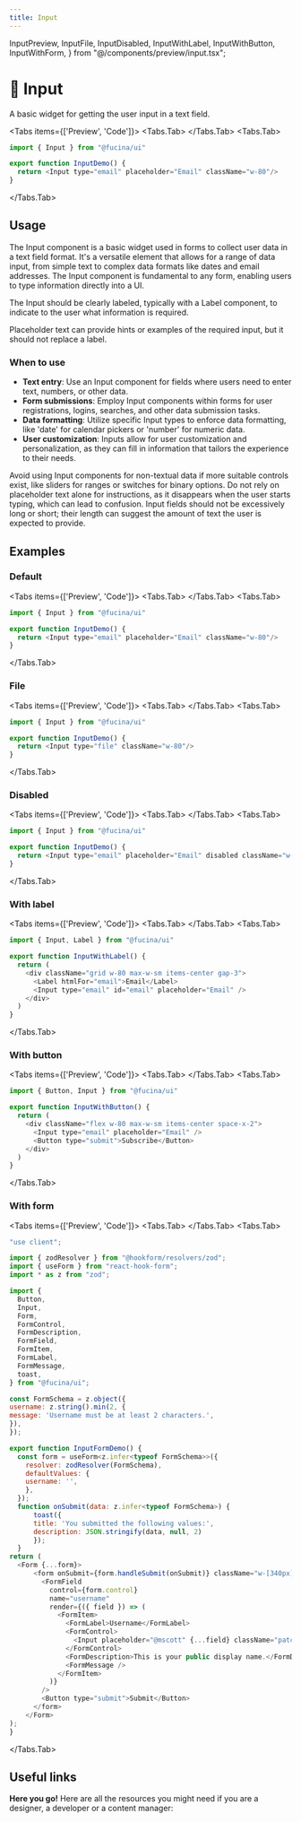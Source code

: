 ```yaml
---
title: Input
---
```



  InputPreview,
  InputFile,
  InputDisabled,
  InputWithLabel,
  InputWithButton,
  InputWithForm,
} from "@/components/preview/input.tsx";

# 💠 Input

A basic widget for getting the user input in a text field.

<Tabs items={['Preview', 'Code']}>
<Tabs.Tab>
<InputPreview />
</Tabs.Tab>
<Tabs.Tab>
```js copy filename="input.tsx"
import { Input } from "@fucina/ui"

export function InputDemo() {
  return <Input type="email" placeholder="Email" className="w-80"/>
}
```
</Tabs.Tab>
</Tabs>

## Usage

The Input component is a basic widget used in forms to collect user data in a text field format. It's a versatile element that allows for a range of data input, from simple text to complex data formats like dates and email addresses. The Input component is fundamental to any form, enabling users to type information directly into a UI.

The Input should be clearly labeled, typically with a Label component, to indicate to the user what information is required.

Placeholder text can provide hints or examples of the required input, but it should not replace a label.

### When to use

- **Text entry**: Use an Input component for fields where users need to enter text, numbers, or other data.
- **Form submissions**: Employ Input components within forms for user registrations, logins, searches, and other data submission tasks.
- **Data formatting**: Utilize specific Input types to enforce data formatting, like 'date' for calendar pickers or 'number' for numeric data.
- **User customization**: Inputs allow for user customization and personalization, as they can fill in information that tailors the experience to their needs.

Avoid using Input components for non-textual data if more suitable controls exist, like sliders for ranges or switches for binary options. Do not rely on placeholder text alone for instructions, as it disappears when the user starts typing, which can lead to confusion. Input fields should not be excessively long or short; their length can suggest the amount of text the user is expected to provide.

## Examples

### Default

<Tabs items={['Preview', 'Code']}>
<Tabs.Tab>
<InputPreview />
</Tabs.Tab>
<Tabs.Tab>
```js copy filename="input.tsx"
import { Input } from "@fucina/ui"

export function InputDemo() {
  return <Input type="email" placeholder="Email" className="w-80"/>
}
```
</Tabs.Tab>
</Tabs>

### File

<Tabs items={['Preview', 'Code']}>
<Tabs.Tab>
<InputFile />
</Tabs.Tab>
<Tabs.Tab>
```js copy /type="file"/ filename="input.tsx"
import { Input } from "@fucina/ui"

export function InputDemo() {
  return <Input type="file" className="w-80"/>
}
```
</Tabs.Tab>
</Tabs>

### Disabled

<Tabs items={['Preview', 'Code']}>
<Tabs.Tab>
<InputDisabled />
</Tabs.Tab>
<Tabs.Tab>
```js copy /disabled/ filename="input.tsx"
import { Input } from "@fucina/ui"

export function InputDemo() {
  return <Input type="email" placeholder="Email" disabled className="w-80"/>
}
```
</Tabs.Tab>
</Tabs>

### With label

<Tabs items={['Preview', 'Code']}>
<Tabs.Tab>
<InputWithLabel />
</Tabs.Tab>
<Tabs.Tab>
```js copy /Label/ filename="input.tsx"
import { Input, Label } from "@fucina/ui"

export function InputWithLabel() {
  return (
    <div className="grid w-80 max-w-sm items-center gap-3">
      <Label htmlFor="email">Email</Label>
      <Input type="email" id="email" placeholder="Email" />
    </div>
  )
}
```
</Tabs.Tab>
</Tabs>

### With button

<Tabs items={['Preview', 'Code']}>
<Tabs.Tab>
<InputWithButton />
</Tabs.Tab>
<Tabs.Tab>
```js copy /Button/ filename="input.tsx"
import { Button, Input } from "@fucina/ui"

export function InputWithButton() {
  return (
    <div className="flex w-80 max-w-sm items-center space-x-2">
      <Input type="email" placeholder="Email" />
      <Button type="submit">Subscribe</Button>
    </div>
  )
}
```
</Tabs.Tab>
</Tabs>

### With form

<Tabs items={['Preview', 'Code']}>
<Tabs.Tab>
<InputWithForm />
</Tabs.Tab>
<Tabs.Tab>
```js copy filename="input.tsx"
"use client";

import { zodResolver } from "@hookform/resolvers/zod";
import { useForm } from "react-hook-form";
import * as z from "zod";

import {
  Button,
  Input,
  Form,
  FormControl,
  FormDescription,
  FormField,
  FormItem,
  FormLabel,
  FormMessage,
  toast,
} from "@fucina/ui";

const FormSchema = z.object({
username: z.string().min(2, {
message: 'Username must be at least 2 characters.',
}),
});

export function InputFormDemo() {
  const form = useForm<z.infer<typeof FormSchema>>({
    resolver: zodResolver(FormSchema),
    defaultValues: {
    username: '',
    },
  });
  function onSubmit(data: z.infer<typeof FormSchema>) {
      toast({
      title: 'You submitted the following values:',
      description: JSON.stringify(data, null, 2)
      });
  }
return (
  <Form {...form}>
      <form onSubmit={form.handleSubmit(onSubmit)} className="w-[340px] space-y-6">
        <FormField
          control={form.control}
          name="username"
          render={({ field }) => (
            <FormItem>
              <FormLabel>Username</FormLabel>
              <FormControl>
                <Input placeholder="@mscott" {...field} className="patch-input" />
              </FormControl>
              <FormDescription>This is your public display name.</FormDescription>
              <FormMessage />
            </FormItem>
          )}
        />
        <Button type="submit">Submit</Button>
      </form>
    </Form>
);
}
```

</Tabs.Tab>
</Tabs>

## Useful links

**Here you go!** Here are all the resources you might need if you are a designer, a developer or a content manager:

<Cards className="mt-8">
  <Card
    title="🤖 Storybook"
    href="https://fucina-storybook.vercel.app/?path=/docs/components-input--documentation"
  />
  <Card
    title="🪄 Figma"
    href="https://www.figma.com/design/Jfto7FUoU7mSpnv9uESD60/%F0%9F%94%A5-Fucina---Design-System?node-id=639-23959&t=BERFxjM8vy494uCE-1"
  />
</Cards>
